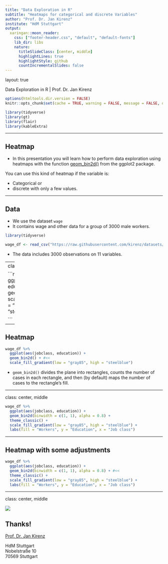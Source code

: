 ```yaml
---
title: "Data Exploration in R"
subtitle: "Heatmaps for categorical and discrete Variables"
author: "Prof. Dr. Jan Kirenz"
institute: "HdM Stuttgart"
output:
  xaringan::moon_reader:
    css: ["footer-header.css", "default", "default-fonts"]
    lib_dir: libs
    nature:
      titleSlideClass: [center, middle]
      highlightLines: true
      highlightStyle: github
      countIncrementalSlides: false
---
```

layout: true
  
<div class="my-footer"><span> Data Exploration in R | Prof. Dr. Jan Kirenz </span></div> 

```r

options(htmltools.dir.version = FALSE)
knitr::opts_chunk$set(cache = TRUE, warning = FALSE, message = FALSE, dpi = 300)

library(tidyverse)
library(gt)
library(flair)
library(kableExtra)


```

---

## Heatmap

- In this presentation you will learn how to perform data exploration using heatmaps with the function [geom_bin2d()](https://ggplot2.tidyverse.org/reference/geom_bin2d.html) from the ggplot2 package. 


<div class = "blue">

You can use this kind of heatmap if the variable is: 

<p>

- Categorical or  <br>
- discrete with only a few values.

</div>



---


## Data

- We use the dataset `wage` 
- It contains wage and other data for a group of 3000 male workers.

```r
library(tidyverse)

wage_df <- read_csv("https://raw.githubusercontent.com/kirenz/datasets/master/wage.csv")

```

- The data includes 3000 observations on 11 variables. 


---
class: center, middle


```r

wage_df %>%
  ggplot(aes(jobclass, education)) +
  geom_bin2d() +
  scale_fill_gradient(low = "gray85", high = "steelblue") 

```

---

## Heatmap

```r

wage_df %>%
  ggplot(aes(jobclass, education)) +
  geom_bin2d() + #<<
  scale_fill_gradient(low = "gray85", high = "steelblue") 

```

- `geom_bin2d()` divides the plane into rectangles, counts the number of cases in each rectangle, and then (by default) maps the number of cases to the rectangle's fill.

---

class: center, middle


```r

wage_df %>%
  ggplot(aes(jobclass, education)) +
  geom_bin2d(binwidth = c(1, 1), alpha = 0.8) + 
  theme_classic() + 
  scale_fill_gradient(low = "gray85", high = "steelblue") +
  labs(fill = "Workers", y = "Education", x = "Job class")

```


---

## Heatmap with some adjustments

```r

wage_df %>%
  ggplot(aes(jobclass, education)) +
  geom_bin2d(binwidth = c(1, 1), alpha = 0.8) + #<<
  theme_classic() + 
  scale_fill_gradient(low = "gray85", high = "steelblue") +
  labs(fill = "Workers", y = "Education", x = "Job class")

```

---

class: center, middle

![](https://upload.wikimedia.org/wikipedia/commons/5/5e/HdM_Logo.svg)

## Thanks!

[Prof. Dr. Jan Kirenz](https://www.kirenz.com)  

HdM Stuttgart  
Nobelstraße 10  
70569 Stuttgart
